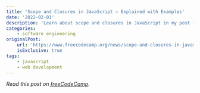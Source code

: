 ```yaml
---
title: 'Scope and Closures in JavaScript – Explained with Examples'
date: '2022-02-01'
description: 'Learn about scope and closures in JavaScript in my post for freeCodeCamp.'
categories:
    - software engineering
originalPost:
    url: 'https://www.freecodecamp.org/news/scope-and-closures-in-javascript/'
    isExclusive: true
tags:
    - javascript
    - web development
---
```


_Read this post on [freeCodeCamp](https://www.freecodecamp.org/news/scope-and-closures-in-javascript/)._

<ConnectSection />
